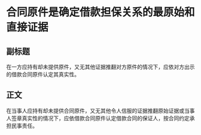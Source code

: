 # 合同原件是确定借款担保关系的最原始和直接证据
## 副标题
在一方应持有却未提供原件，又无其他证据推翻对方原件的情况下，应依对方出示的借款合同原件认定其真实性。
## 正文
在当事人应持有却未提供合同原件，又无其他令人信服的证据推翻原始证据或当事人签章真实性的情况下，应依借款合同原件认定借款合同的保证人，按合同约定承担民事责任。